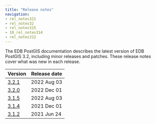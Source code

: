 ```yaml
---
title: "Release notes"
navigation:
- rel_notes321
- rel_notes32
- rel_notes315
- 10_rel_notes314
- rel_notes312
---
```

The EDB PostGIS documentation describes the latest version of EDB PostGIS 3.2, 
including minor releases and patches. These release notes 
cover what was new in each release. 

|         Version          | Release date |
| ------------------------ | ------------ |
| [3.2.1](rel_notes321)    | 2022 Aug 03  |
| [3.2.0](rel_notes32)     | 2022 Dec 01  |
| [3.1.5](rel_notes315) | 2022 Aug 03 |
| [3.1.4](rel_notes314) | 2021 Dec 01 |
| [3.1.2](rel_notes312) | 2021 Jun 24|





